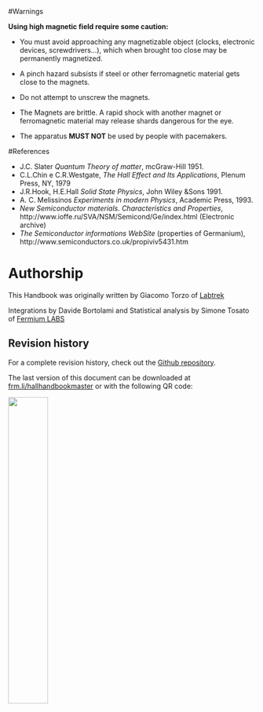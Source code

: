 \clearpage

#Warnings

**Using high magnetic field require some caution:**

* You must avoid approaching any magnetizable object (clocks, electronic devices, screwdrivers...), which when brought too close may be permanently magnetized.

* A pinch hazard subsists if steel or other ferromagnetic material gets close to the magnets.

* Do not attempt to unscrew the magnets.

* The Magnets are brittle. A rapid shock with another magnet or ferromagnetic material may release shards dangerous for the eye.

* The apparatus **MUST NOT** be used by people with pacemakers.

\clearpage

#References

* J.C. Slater *Quantum Theory of matter*, mcGraw-Hill 1951.
* C.L.Chin e C.R.Westgate, *The Hall Effect and Its Applications*, Plenum Press, NY, 1979
* J.R.Hook, H.E.Hall *Solid State Physics*, John Wiley &Sons 1991.
* A. C. Melissinos *Experiments in modern Physics*, Academic Press, 1993.
* *New Semiconductor materials. Characteristics and Properties*, 
    \newline http://www.ioffe.ru/SVA/NSM/Semicond/Ge/index.html (Electronic archive)
* *The Semiconductor informations WebSite* (properties of Germanium), 
    \newline http://www.semiconductors.co.uk/propiviv5431.htm

# Authorship
This Handbook was originally written by Giacomo Torzo of [Labtrek](http://labtrek.it)

Integrations by Davide Bortolami and
Statistical analysis by Simone Tosato of [Fermium LABS](http://fermiumlabs.com)

## Revision history
For a complete revision history, check out the [Github repository](https://github.com/fermiumlabs/Hall-effect-apparatus/commits/master).

The last version of this document can be downloaded at [frm.li/hallhandbookmaster](https://frm.li/hallhandbookmaster) or with the following QR code:

![](Assets/Figures/qr_last.jpg){width=40%}
